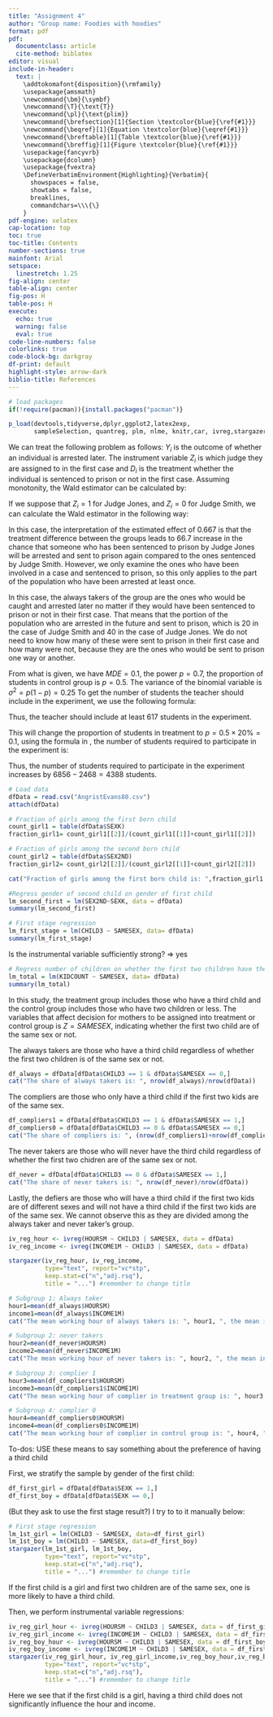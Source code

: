 ```yaml
---
title: "Assignment 4"
author: "Group name: Foodies with hoodies"
format: pdf
pdf:
  documentclass: article
  cite-method: biblatex
editor: visual
include-in-header:
  text: |
    \addtokomafont{disposition}{\rmfamily}
    \usepackage{amsmath}
    \newcommand{\bm}{\symbf}
    \newcommand{\T}{\text{T}}
    \newcommand{\pl}{\text{plim}}
    \newcommand{\brefsection}[1]{Section \textcolor{blue}{\ref{#1}}}
    \newcommand{\beqref}[1]{Equation \textcolor{blue}{\eqref{#1}}}
    \newcommand{\breftable}[1]{Table \textcolor{blue}{\ref{#1}}}
    \newcommand{\breffig}[1]{Figure \textcolor{blue}{\ref{#1}}}
    \usepackage{fancyvrb}
    \usepackage{dcolumn}
    \usepackage{fvextra}
    \DefineVerbatimEnvironment{Highlighting}{Verbatim}{
      showspaces = false,
      showtabs = false,
      breaklines,
      commandchars=\\\{\}
    }
pdf-engine: xelatex
cap-location: top
toc: true
toc-title: Contents
number-sections: true
mainfont: Arial
setspace:
  linestretch: 1.25
fig-align: center
table-align: center
fig-pos: H
table-pos: H
execute:
  echo: true
  warning: false
  eval: true
code-line-numbers: false
colorlinks: true
code-block-bg: darkgray
df-print: default
highlight-style: arrow-dark
biblio-title: References
---
```


\clearpage

```r
# load packages
if(!require(pacman)){install.packages("pacman")}

p_load(devtools,tidyverse,dplyr,ggplot2,latex2exp,
       sampleSelection, quantreg, plm, nlme, knitr,car, ivreg,stargazer)
```

\section{Question 1}

\begin{table}[H] \centering
\begin{tabular}{l|cc|cc}
\hline
\hline
Judge  & \multicolumn{2}{c}{Jones} & \multicolumn{2}{c}{Smith} \\
Sentences       & Prison             & Other            & Prison        & Other          \\ \hline
Cases & 70\%                 & 30\%                & 40\%                & 60\%                \\
Future arrests   & 40\%                  & 60\%                 & 20\%               & 50\%             \\
\hline
\hline
\end{tabular}
\end{table}

\subsection{(i)} \label{q1_1}

We can treat the following problem as follows: $Y_i$ is the outcome of whether an individual is arrested later. The instrument variable $Z_i$ is which judge they are assigned to in the first case and $D_i$ is the treatment whether the individual is sentenced to prison or not in the first case. Assuming monotonity, the Wald estimator can be calculated by:

\begin{equation}
\begin{aligned}
\delta_{Wald} = \frac{E[Y_i | Z_i = 1] - E[Y_i | Z_i = 0]}{Pr(D_i = 1 | Z_i = 1) - Pr(D_i = 1 | Z_i = 0)}
\end{aligned}
\end{equation}

If we suppose that $Z_i = 1$ for Judge Jones, and $Z_i = 0$ for Judge Smith, we can calculate the Wald estimator in the following way:

\begin{equation}
\begin{aligned}
\delta_{Wald} = \frac{40 - 20}{70 - 40} = \frac{2}{3}
\end{aligned}
\end{equation}

\subsection{(ii)} \label{q1_2}

In this case, the interpretation of the estimated effect of $0.667$ is that the treatment difference between the groups leads to $66.7%$ increase in the chance that someone who has been sentenced to prison by Judge Jones will be arrested and sent to prison again compared to the ones sentenced by Judge Smith. However, we only examine the ones who have been involved in a case and sentenced to prison, so this only applies to the part of the population who have been arrested at least once. 

\subsection{(iii)} \label{q1_3}

In this case, the always takers of the group are the ones who would be caught and arrested later no matter if they would have been sentenced to prison or not in their first case. That means that the portion of the population who are arrested in the future and sent to prison, which is $20%$ in the case of Judge Smith and $40%$ in the case of Judge Jones. We do not need to know how many of these were sent to prison in their first case and how many were not, because they are the ones who would be sent to prison one way or another.

\section{Question 2}

\subsection{(i)} \label{q2_1}

From what is given, we have $MDE = 0.1$, the power $p=0.7$, the proportion of students in control group is $p=0.5$. The variance of the binomial variable is $\sigma^2=p(1-p)=0.25$ To get the number of students the teacher should include in the experiment, we use the following formula:


\begin{gather} \label{eq_nmin}
\begin{aligned}
n &= \biggl( \frac{t_{1-\alpha/2} - t_{1-q}}{MDE} \biggl)^2 \frac{\sigma^2}{p(1-p)}\\
&= \biggl( \frac{1.960 + 0.524}{0.1} \biggl)^2 \frac{0.25}{0.5(1-0.5)}\\
&\approx 617
\end{aligned}
\end{gather}

Thus, the teacher should include at least 617 students in the experiment.

\subsection{(ii)} \label{q2_2}

This will change the proportion of students in treatment to $p=0.5 \times 20\% = 0.1$, using the formula in \beqref{eq_nmin}, the number of students required to participate in the experiment is:

\begin{gather}
\begin{aligned}
n &= \biggl( \frac{1.960 + 0.524}{0.1} \biggl)^2 \frac{0.25}{0.1(1-0.1)}\\
&\approx 1713
\end{aligned}
\end{gather}


Thus, the number of students required to participate in the experiment increases by $6856-2468=4388$ students.

\section{Question 3}

\subsection{(i)} \label{q3_1}

```r
# Load data
dfData = read.csv("AngristEvans80.csv")
attach(dfData)

# Fraction of girls among the first born child
count_girl1 = table(dfData$SEXK)
fraction_girl1= count_girl1[[2]]/(count_girl1[[1]]+count_girl1[[2]])

# Fraction of girls among the second born child
count_girl2 = table(dfData$SEX2ND)
fraction_girl2= count_girl2[[2]]/(count_girl2[[1]]+count_girl2[[2]])

cat("Fraction of girls among the first born child is: ",fraction_girl1,"\n", "Fraction of girls among the second born child is: ",fraction_girl2)
```

```r
#Regress gender of second child on gender of first child
lm_second_first = lm(SEX2ND~SEXK, data = dfData)
summary(lm_second_first)
```

\subsection{(ii)} \label{q3_2}

```r
# First stage regression
lm_first_stage = lm(CHILD3 ~ SAMESEX, data= dfData)
summary(lm_first_stage)
```

Is the instrumental variable sufficiently strong? =\> yes

```r
# Regress number of children on whether the first two children have the same gender
lm_total = lm(KIDCOUNT ~ SAMESEX, data= dfData)
summary(lm_total)
```

\subsection{(iii)} \label{q3_3}

In this study, the treatment group includes those who have a third child and the control group includes those who have two children or less. The variables that affect decision for mothers to be assigned into treatment or control group is $Z= SAMESEX$, indicating whether the first two child are of the same sex or not.

The always takers are those who have a third child regardless of whether the first two children is of the same sex or not.

```r
df_always = dfData[dfData$CHILD3 == 1 & dfData$SAMESEX == 0,]
cat("The share of always takers is: ", nrow(df_always)/nrow(dfData))
```

The compliers are those who only have a third child if the first two kids are of the same sex.

```r
df_compliers1 = dfData[dfData$CHILD3 == 1 & dfData$SAMESEX == 1,]
df_compliers0 = dfData[dfData$CHILD3 == 0 & dfData$SAMESEX == 0,]
cat("The share of compliers is: ", (nrow(df_compliers1)+nrow(df_compliers0))/nrow(dfData))
```

The never takers are those who will never have the third child regardless of whether the first two chidren are of the same sex or not.

```r
df_never = dfData[dfData$CHILD3 == 0 & dfData$SAMESEX == 1,]
cat("The share of never takers is: ", nrow(df_never)/nrow(dfData))
```

Lastly, the defiers are those who will have a third child if the first two kids are of different sexes and will not have a third child if the first two kids are of the same sex. We cannot observe this as they are divided among the always taker and never taker's group.

\subsection{(iv)} \label{q3_4}

```r
iv_reg_hour <- ivreg(HOURSM ~ CHILD3 | SAMESEX, data = dfData)
iv_reg_income <- ivreg(INCOME1M ~ CHILD3 | SAMESEX, data = dfData)

stargazer(iv_reg_hour, iv_reg_income,
          type="text", report="vc*stp",
          keep.stat=c("n","adj.rsq"),
          title = "...") #remember to change title
```

\subsection{(v)} \label{q3_5}

```r
# Subgroup 1: Always taker
hour1=mean(df_always$HOURSM)
income1=mean(df_always$INCOME1M)
cat("The mean working hour of always takers is: ", hour1, ", the mean income of always takers is: ",income1)
```

```r
# Subgroup 2: never takers
hour2=mean(df_never$HOURSM)
income2=mean(df_never$INCOME1M)
cat("The mean working hour of never takers is: ", hour2, ", the mean income of never takers is: ",income2)
```

```r
# Subgroup 3: complier 1
hour3=mean(df_compliers1$HOURSM)
income3=mean(df_compliers1$INCOME1M)
cat("The mean working hour of complier in treatment group is: ", hour3, ", the mean income of this group is: ",income3)
```

```r
# Subgroup 4: complier 0
hour4=mean(df_compliers0$HOURSM)
income4=mean(df_compliers0$INCOME1M)
cat("The mean working hour of complier in control group is: ", hour4, ", the mean income of this group is: ",income4)
```

To-dos: USE these means to say something about the preference of having a third child

\subsection{(vi)} \label{q3_6}

\subsection{(vii)} \label{q3_7}

First, we stratify the sample by gender of the first child:

```r
df_first_girl = dfData[dfData$SEXK == 1,]
df_first_boy = dfData[dfData$SEXK == 0,]
```

(But they ask to use the first stage result?) I try to to it manually below:

```r
# First stage regression
lm_1st_girl = lm(CHILD3 ~ SAMESEX, data=df_first_girl)
lm_1st_boy = lm(CHILD3 ~ SAMESEX, data=df_first_boy)
stargazer(lm_1st_girl, lm_1st_boy,
          type="text", report="vc*stp",
          keep.stat=c("n","adj.rsq"),
          title = "...") #remember to change title

```

If the first child is a girl and first two children are of the same sex, one is more likely to have a third child.

Then, we perform instrumental variable regressions:

```r
iv_reg_girl_hour <- ivreg(HOURSM ~ CHILD3 | SAMESEX, data = df_first_girl)
iv_reg_girl_income <- ivreg(INCOME1M ~ CHILD3 | SAMESEX, data = df_first_girl)
iv_reg_boy_hour <- ivreg(HOURSM ~ CHILD3 | SAMESEX, data = df_first_boy)
iv_reg_boy_income <- ivreg(INCOME1M ~ CHILD3 | SAMESEX, data = df_first_boy)
stargazer(iv_reg_girl_hour, iv_reg_girl_income,iv_reg_boy_hour,iv_reg_boy_income,
          type="text", report="vc*stp",
          keep.stat=c("n","adj.rsq"),
          title = "...") #remember to change title

```

Here we see that if the first child is a girl, having a third child does not significantly influence the hour and income.
